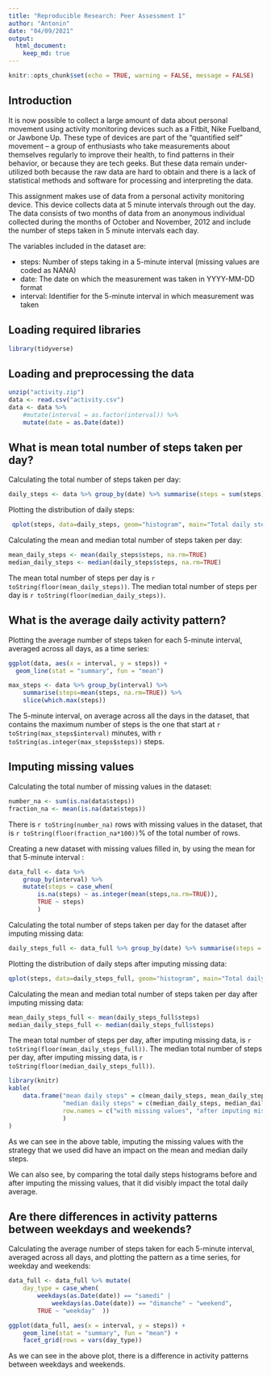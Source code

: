 ```yaml
---
title: "Reproducible Research: Peer Assessment 1"
author: "Antonin"
date: "04/09/2021"
output: 
  html_document:
    keep_md: true
---
```

```r
knitr::opts_chunk$set(echo = TRUE, warning = FALSE, message = FALSE)
```




## Introduction
It is now possible to collect a large amount of data about personal movement using activity monitoring devices such as a Fitbit, Nike Fuelband, or Jawbone Up. These type of devices are part of the “quantified self” movement – a group of enthusiasts who take measurements about themselves regularly to improve their health, to find patterns in their behavior, or because they are tech geeks. But these data remain under-utilized both because the raw data are hard to obtain and there is a lack of statistical methods and software for processing and interpreting the data.

This assignment makes use of data from a personal activity monitoring device. This device collects data at 5 minute intervals through out the day. The data consists of two months of data from an anonymous individual collected during the months of October and November, 2012 and include the number of steps taken in 5 minute intervals each day.

The variables included in the dataset are:

- steps: Number of steps taking in a 5-minute interval (missing values are coded as NA\color{red}{\verb|NA|}NA)
- date: The date on which the measurement was taken in YYYY-MM-DD format
- interval: Identifier for the 5-minute interval in which measurement was taken

## Loading required libraries

```r
library(tidyverse)
```

## Loading and preprocessing the data

```r
unzip("activity.zip")
data <- read.csv("activity.csv")
data <- data %>% 
    #mutate(interval = as.factor(interval)) %>% 
    mutate(date = as.Date(date))
```


## What is mean total number of steps taken per day?

Calculating the total number of steps taken per day:
```r
daily_steps <- data %>% group_by(date) %>% summarise(steps = sum(steps))
```

Plotting the distribution of daily steps:
```r
 qplot(steps, data=daily_steps, geom="histogram", main="Total daily steps")
```

Calculating the mean and median total number of steps taken per day:
```r
mean_daily_steps <- mean(daily_steps$steps, na.rm=TRUE)
median_daily_steps <- median(daily_steps$steps, na.rm=TRUE)
```

The mean total number of steps per day is `r toString(floor(mean_daily_steps))`.
The median total number of steps per day is `r toString(floor(median_daily_steps))`.

## What is the average daily activity pattern?

Plotting the average number of steps taken for each 5-minute interval, averaged across all days, as a time series:
```r


ggplot(data, aes(x = interval, y = steps)) + 
  geom_line(stat = "summary", fun = "mean")

max_steps <- data %>% group_by(interval) %>% 
    summarise(steps=mean(steps, na.rm=TRUE)) %>% 
    slice(which.max(steps))
```

The 5-minute interval, on average across all the days in the dataset,  that contains the maximum number of steps is the one that start at `r toString(max_steps$interval)` minutes, with `r toString(as.integer(max_steps$steps))` steps.


## Imputing missing values

Calculating the total number of missing values in the dataset:
```r
number_na <- sum(is.na(data$steps))
fraction_na <- mean(is.na(data$steps))
```
There is `r toString(number_na)` rows with missing values in the dataset, that is `r toString(floor(fraction_na*100))`% of the total number of rows.

Creating a new dataset with missing values filled in, by using the mean for that 5-minute interval : 
```r
data_full <- data %>% 
    group_by(interval) %>%
    mutate(steps = case_when(
        is.na(steps) ~ as.integer(mean(steps,na.rm=TRUE)),
        TRUE ~ steps)
        )
```

Calculating the total number of steps taken per day for the dataset after imputing missing data:
```r
daily_steps_full <- data_full %>% group_by(date) %>% summarise(steps = sum(steps))
```

Plotting the distribution of daily steps after imputing missing data:
```r
qplot(steps, data=daily_steps_full, geom="histogram", main="Total daily steps, after imputing missing data")
```

Calculating the mean and median total number of steps taken per day after imputing missing data:
```r
mean_daily_steps_full <- mean(daily_steps_full$steps)
median_daily_steps_full <- median(daily_steps_full$steps)
```

The mean total number of steps per day, after imputing missing data, is `r toString(floor(mean_daily_steps_full))`.
The median total number of steps per day, after imputing missing data, is `r toString(floor(median_daily_steps_full))`.

```r
library(knitr)
kable(
    data.frame("mean daily steps" = c(mean_daily_steps, mean_daily_steps_full),
               "median daily steps" = c(median_daily_steps, median_daily_steps_full),
               row.names = c("with missing values", "after imputing missing values")
               )
)
```
As we can see in the above table, imputing the missing values with the strategy that we used did have an impact on the mean and median daily steps. 

We can also see, by comparing the total daily steps histograms before and after imputing the missing values, that it did visibly impact the total daily average.  

## Are there differences in activity patterns between weekdays and weekends?

Calculating the average number of steps taken for each 5-minute interval, averaged across all days, and plotting the pattern as a time series, for weekday and weekends:
```r
data_full <- data_full %>% mutate(
    day_type = case_when(
        weekdays(as.Date(date)) == "samedi" | 
            weekdays(as.Date(date)) == "dimanche" ~ "weekend",
        TRUE ~ "weekday"  ))

ggplot(data_full, aes(x = interval, y = steps)) + 
    geom_line(stat = "summary", fun = "mean") +
    facet_grid(rows = vars(day_type))

```

As we can see in the above plot, there is a difference in activity patterns between weekdays and weekends.